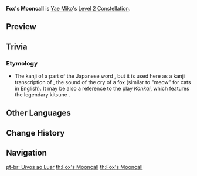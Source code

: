 {{Constellation Infobox
|image       = Constellation Fox's Mooncall.png
|description = Sesshou Sakura start at Level 2 when created, their max level is increased to 4, and their attack range is increased by 60%.
|level       = 2
|character   = Yae Miko
}}
'''Fox's Mooncall''' is [[Yae Miko]]'s [[Level 2 Constellation]].
<!--
==Gameplay Notes==
-->
==Preview==
{{Preview
|file=Yakan Evocation Sesshou Sakura C2 Preview
|caption=Sesshou Sakura's appearance at levels 4, 3, and 2 respectively
}}

==Trivia==
===Etymology===
* The kanji of a part of the Japanese word {{Lang|ja=吼噦|ja_rm=konkai|mini=1|ja_tl=to roar and hiccup}}, but it is used here as a kanji transcription of {{Lang|ja=こんこん|ja_rm=konkon|mini=1}}, the sound of the cry of a fox (similar to "meow" for cats in English). It may be also a reference to the ''{{w|Kyōgen|kyougen}}'' play ''Konkai'', which features the legendary kitsune {{w|Hakuzōsu|Hakuzousu}}.<br />{{See also|Meditations of a Yako#Trivia}}

==Other Languages==
{{Other Languages
|en      = Fox's Mooncall
|zhs     = 望月吼哕声
|zhs_rm  = Wàngyuè Hǒuyuě Shēng{{Assumed}}
|zht     = 歲月吼噦聲
|zht_rm  = Suìyuè Hǒuyuě Shēng{{Assumed}}
|zh_tl   = Full Moon Fox-Howling Voice
|zh_note = 吼哕 (trad. 吼噦) literally means "to roar and vomit" in Chinese (possibly synonymous with 呕吼 ǒuhǒu, lit. "vomiting-roar" or fig. "howling of a beast") but probably it follows the Japanese sense here. The name in the traditional character version differs from that in the simplified one, possibly meaning "Fox-Crying Voice to Passing Years."
|ja      = 望月之吼噦
|ja_rm   = Bougetsu no Konkai{{Assumed}}
|ja_tl   = Fox-Howling at Full Moon
|ko      = 달을 향한 포효
|ko_rm   = Dal-eul Hyanghan Pohyo
|ko_tl   = Roar to the Moon
|es      = Aullido lunar
|es_tl   = Lunar Howling
|fr      = Glapissement sous la lune
|fr_tl   = Yelp Under the Moon
|ru      = Лунный зов лисы
|ru_tl   = Fox's Mooncall
|th      = Fox's Mooncall
|vi      = Tiếng Gọi Đêm Trăng
|vi_tl   = Moon Night Call
|de      = Mondgesang der Kitsune
|de_tl   = Moonsong of the Kitsune
|id      = Fox's Mooncall
|pt      = Uivos ao Luar
|pt_tl   = Howls in the Moonlight
}}

==Change History==
{{Change History|2.5}}

==Navigation==
{{Talent Navbox|Yae Miko}}
[[pt-br: Uivos ao Luar]]
[[th:Fox's Mooncall]]
[[th:Fox's Mooncall]]